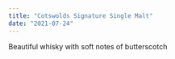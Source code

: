 ---
title: "Cotswolds Signature Single Malt"
date: "2021-07-24"
---

Beautiful whisky with soft notes of butterscotch